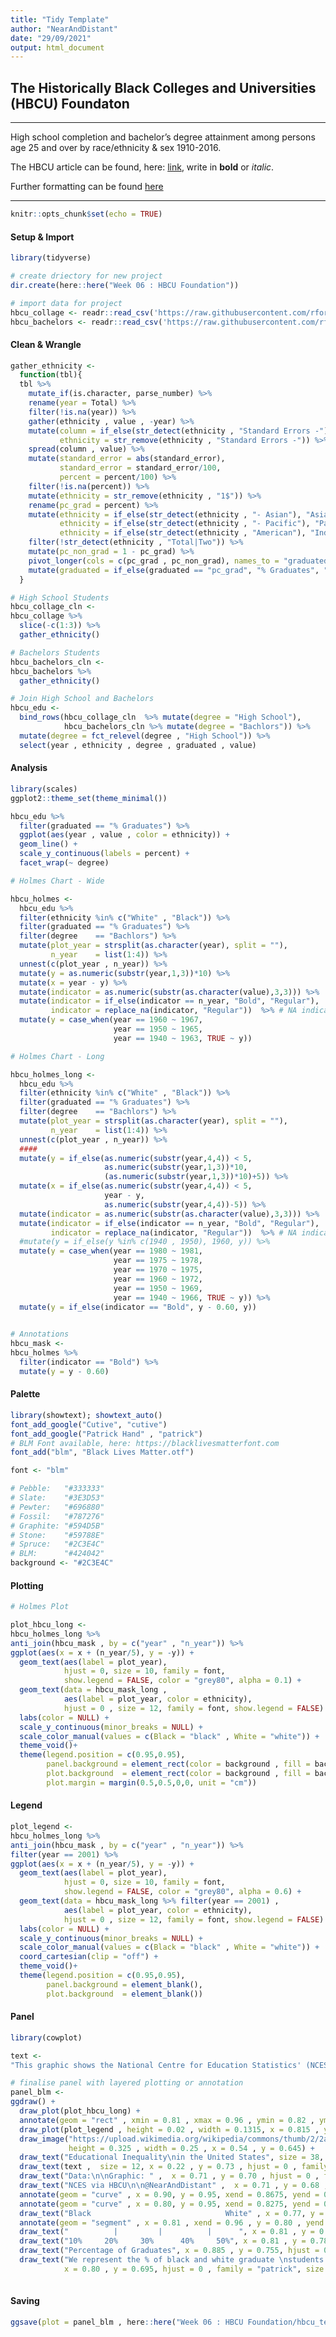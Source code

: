 ```yaml
---
title: "Tidy Template"
author: "NearAndDistant"
date: "29/09/2021"
output: html_document
---
```


## The Historically Black Colleges and Universities (HBCU) Foundaton

***

High school completion and bachelor's degree attainment among persons age 25 and over by race/ethnicity & sex 1910-2016. 

The HBCU article can be found, here: [link](https://theundefeated.com/features/how-hbcus-are-using-more-than-250-million-in-donations/), write in **bold** or *italic*.

Further formatting can be found [here](https://holtzy.github.io/Pimp-my-rmd/)

***

```r
knitr::opts_chunk$set(echo = TRUE)
```

#### Setup & Import
```r
library(tidyverse)

# create driectory for new project
dir.create(here::here("Week 06 : HBCU Foundation"))

# import data for project
hbcu_collage <- readr::read_csv('https://raw.githubusercontent.com/rfordatascience/tidytuesday/master/data/2021/2021-02-02/hs_students.csv')
hbcu_bachelors <- readr::read_csv('https://raw.githubusercontent.com/rfordatascience/tidytuesday/master/data/2021/2021-02-02/bach_students.csv')

```

#### Clean & Wrangle
```r

gather_ethnicity <- 
  function(tbl){
  tbl %>%
    mutate_if(is.character, parse_number) %>%
    rename(year = Total) %>%
    filter(!is.na(year)) %>%
    gather(ethnicity , value , -year) %>%
    mutate(column = if_else(str_detect(ethnicity , "Standard Errors -"), "standard_error", "percent"),
           ethnicity = str_remove(ethnicity , "Standard Errors -")) %>%
    spread(column , value) %>%
    mutate(standard_error = abs(standard_error),
           standard_error = standard_error/100,
           percent = percent/100) %>%
    filter(!is.na(percent)) %>%
    mutate(ethnicity = str_remove(ethnicity , "1$")) %>%
    rename(pc_grad = percent) %>%
    mutate(ethnicity = if_else(str_detect(ethnicity , "- Asian"), "Asian", ethnicity),
           ethnicity = if_else(str_detect(ethnicity , "- Pacific"), "Pacific Islander", ethnicity),
           ethnicity = if_else(str_detect(ethnicity , "American"), "Indigenous", ethnicity)) %>%
    filter(!str_detect(ethnicity , "Total|Two")) %>%
    mutate(pc_non_grad = 1 - pc_grad) %>%
    pivot_longer(cols = c(pc_grad , pc_non_grad), names_to = "graduated") %>%
    mutate(graduated = if_else(graduated == "pc_grad", "% Graduates", "% Non-Graduates"))
  }

```

```r

# High School Students
hbcu_collage_cln <-
hbcu_collage %>%
  slice(-c(1:3)) %>%
  gather_ethnicity()

# Bachelors Students
hbcu_bachelors_cln <-
hbcu_bachelors %>%
  gather_ethnicity()

# Join High School and Bachelors
hbcu_edu <-
  bind_rows(hbcu_collage_cln  %>% mutate(degree = "High School"),
            hbcu_bachelors_cln %>% mutate(degree = "Bachlors")) %>%
  mutate(degree = fct_relevel(degree , "High School")) %>%
  select(year , ethnicity , degree , graduated , value)

```

#### Analysis
```r
library(scales)
ggplot2::theme_set(theme_minimal())

hbcu_edu %>%
  filter(graduated == "% Graduates") %>%
  ggplot(aes(year , value , color = ethnicity)) +
  geom_line() +
  scale_y_continuous(labels = percent) +
  facet_wrap(~ degree)

```

```r
# Holmes Chart - Wide

hbcu_holmes <-
  hbcu_edu %>%
  filter(ethnicity %in% c("White" , "Black")) %>%
  filter(graduated == "% Graduates") %>%
  filter(degree    == "Bachlors") %>%
  mutate(plot_year = strsplit(as.character(year), split = ""),
         n_year    = list(1:4)) %>%
  unnest(c(plot_year , n_year)) %>%
  mutate(y = as.numeric(substr(year,1,3))*10) %>%
  mutate(x = year - y) %>%
  mutate(indicator = as.numeric(substr(as.character(value),3,3))) %>%
  mutate(indicator = if_else(indicator == n_year, "Bold", "Regular"),
         indicator = replace_na(indicator, "Regular"))  %>% # NA indicates less than 10%, won't show up - indicate on graphic
  mutate(y = case_when(year == 1960 ~ 1967,
                       year == 1950 ~ 1965,
                       year == 1940 ~ 1963, TRUE ~ y))

```

```r
# Holmes Chart - Long

hbcu_holmes_long <-
  hbcu_edu %>%
  filter(ethnicity %in% c("White" , "Black")) %>%
  filter(graduated == "% Graduates") %>%
  filter(degree    == "Bachlors") %>%
  mutate(plot_year = strsplit(as.character(year), split = ""),
         n_year    = list(1:4)) %>%
  unnest(c(plot_year , n_year)) %>%
  ####
  mutate(y = if_else(as.numeric(substr(year,4,4)) < 5,
                     as.numeric(substr(year,1,3))*10,
                     (as.numeric(substr(year,1,3))*10)+5)) %>%
  mutate(x = if_else(as.numeric(substr(year,4,4)) < 5,
                     year - y,
                     as.numeric(substr(year,4,4))-5)) %>%
  mutate(indicator = as.numeric(substr(as.character(value),3,3))) %>%
  mutate(indicator = if_else(indicator == n_year, "Bold", "Regular"),
         indicator = replace_na(indicator, "Regular"))  %>% # NA indicates less than 10%, won't show up - indicate on graphic
  #mutate(y = if_else(y %in% c(1940 , 1950), 1960, y)) %>%
  mutate(y = case_when(year == 1980 ~ 1981,
                       year == 1975 ~ 1978,
                       year == 1970 ~ 1975,
                       year == 1960 ~ 1972,
                       year == 1950 ~ 1969,
                       year == 1940 ~ 1966, TRUE ~ y)) %>%
  mutate(y = if_else(indicator == "Bold", y - 0.60, y)) 
  
```

```r

# Annotations
hbcu_mask <-
hbcu_holmes %>%
  filter(indicator == "Bold") %>%
  mutate(y = y - 0.60) 

```

#### Palette
```r
library(showtext); showtext_auto()
font_add_google("Cutive", "cutive")
font_add_google("Patrick Hand" , "patrick")
# BLM Font available, here: https://blacklivesmatterfont.com
font_add("blm", "Black Lives Matter.otf")

font <- "blm"

# Pebble:   "#333333"
# Slate:    "#3E3D53"
# Pewter:   "#696880"
# Fossil:   "#787276"
# Graphite: "#594D5B"
# Stone:    "#59788E"
# Spruce:   "#2C3E4C"
# BLM:      "#424042"
background <- "#2C3E4C"

```

#### Plotting
```r
# Holmes Plot

plot_hbcu_long <-
hbcu_holmes_long %>%
anti_join(hbcu_mask , by = c("year" , "n_year")) %>%
ggplot(aes(x = x + (n_year/5), y = -y)) +
  geom_text(aes(label = plot_year), 
            hjust = 0, size = 10, family = font,
            show.legend = FALSE, color = "grey80", alpha = 0.1) +
  geom_text(data = hbcu_mask_long , 
            aes(label = plot_year, color = ethnicity), 
            hjust = 0 , size = 12, family = font, show.legend = FALSE) +
  labs(color = NULL) +
  scale_y_continuous(minor_breaks = NULL) +
  scale_color_manual(values = c(Black = "black" , White = "white")) +
  theme_void()+
  theme(legend.position = c(0.95,0.95),
        panel.background = element_rect(color = background , fill = background , size = 2),
        plot.background  = element_rect(color = background , fill = background),
        plot.margin = margin(0.5,0.5,0,0, unit = "cm"))

```

#### Legend
```r

plot_legend <-
hbcu_holmes_long %>%
anti_join(hbcu_mask , by = c("year" , "n_year")) %>%
filter(year == 2001) %>%
ggplot(aes(x = x + (n_year/5), y = -y)) +
  geom_text(aes(label = plot_year), 
            hjust = 0, size = 10, family = font,
            show.legend = FALSE, color = "grey80", alpha = 0.6) +
  geom_text(data = hbcu_mask_long %>% filter(year == 2001) , 
            aes(label = plot_year, color = ethnicity), 
            hjust = 0 , size = 12, family = font, show.legend = FALSE) +
  labs(color = NULL) +
  scale_y_continuous(minor_breaks = NULL) +
  scale_color_manual(values = c(Black = "black" , White = "white")) +
  coord_cartesian(clip = "off") +
  theme_void()+
  theme(legend.position = c(0.95,0.95),
        panel.background = element_blank(),
        plot.background  = element_blank())
```

#### Panel
```r
library(cowplot)

text <- 
"This graphic shows the National Centre for Education Statistics' (NCES) data of Bachlor\nlevel graduations of white and black students (over 25) in the United States between 1940 and 2016.\nBlack graduate rates have always lagged behind white rates quite significantly, never reaching parity.\n\nThis inequality is the result of intergenerational capital (both financial and social) as well\nas continued social divides causing an unequal network of opportunities. This continued division,\nunless intervened within, will continue to prevail within the US."

# finalise panel with layered plotting or annotation
panel_blm <-
ggdraw() +
  draw_plot(plot_hbcu_long) +
  annotate(geom = "rect" , xmin = 0.81 , xmax = 0.96 , ymin = 0.82 , ymax = 0.92, fill = colorspace::darken(background, 0.25)) +
  draw_plot(plot_legend , height = 0.02 , width = 0.1315, x = 0.815 , y = 0.86) +
  draw_image("https://upload.wikimedia.org/wikipedia/commons/thumb/2/2a/Fist.svg/842px-Fist.svg.png",
             height = 0.325 , width = 0.25 , x = 0.54 , y = 0.645) +
  draw_text("Educational Inequality\nin the United States", size = 38, x = 0.22 , 0.895 , hjust = 0 , family = "blm") +
  draw_text(text ,  size = 12, x = 0.22 , y = 0.73 , hjust = 0 , family = "patrick") +
  draw_text("Data:\n\nGraphic: " ,  x = 0.71 , y = 0.70 , hjust = 0 , family = "blm" , size = 14) +
  draw_text("NCES via HBCU\n\n@NearAndDistant" ,  x = 0.71 , y = 0.68 , hjust = 0 , family = "patrick" , size = 13) +
  annotate(geom = "curve" , x = 0.90, y = 0.95, xend = 0.8675, yend = 0.90, curvature = 0.5 , arrow = arrow(length = unit(0.01, "npc"))) +
  annotate(geom = "curve" , x = 0.80, y = 0.95, xend = 0.8275, yend = 0.90, curvature = -0.5 , arrow = arrow(length = unit(0.01, "npc"))) +
  draw_text("Black                              White" , x = 0.77, y = 0.95 , hjust = 0 , family = "blm") +
  annotate(geom = "segment" , x = 0.81 , xend = 0.96 , y = 0.80 , yend = 0.80 , arrow = arrow(length = unit(0.01, "npc"), ends = "both")) +
  draw_text("          |         |          |      ", x = 0.81 , y = 0.802, hjust = 0) +
  draw_text("10%     20%     30%      40%     50%", x = 0.81 , y = 0.78, hjust = 0, family = "patrick") +
  draw_text("Percentage of Graduates", x = 0.885 , y = 0.755, hjust = 0.5, family = "blm") +
  draw_text("We represent the % of black and white graduate \nstudents in each particular year by using each\nfigure as % bins (shown above) and highlighting\nwhich each race fell into in each respective year", 
            x = 0.80 , y = 0.695, hjust = 0 , family = "patrick", size = 11)
  
```

#### Saving
```r

ggsave(plot = panel_blm , here::here("Week 06 : HBCU Foundation/hbcu_text_chart.png"), dpi = 360, height = 10, width = 16)

```
